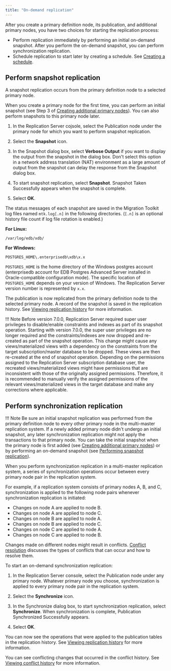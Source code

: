 ```yaml
---
title: "On-demand replication"
---
```


<div id="on_demand_replication_mmr" class="registered_link"></div>

After you create a primary definition node, its publication, and additional primary nodes, you have two choices for starting the replication process:

-   Perform replication immediately by performing an initial on-demand snapshot. After you perform the on-demand snapshot, you can perform synchronization replication.
-   Schedule replication to start later by creating a schedule. See [Creating a schedule](../07_common_operations/02_creating_schedule/#creating_schedule).

<div id="perform_snapshot_replication_mmr" class="registered_link"></div>

## Perform snapshot replication

A snapshot replication occurs from the primary definition node to a selected primary node.

When you create a primary node for the first time, you can perform an initial snapshot (see Step 3 of [Creating additional primary nodes](03_creating_primary_nodes/#creating_primary_nodes)). You can also perform snapshots to this primary node later.

1.  In the Replication Server cojsole, select the Publication node under the primary node for which you want to perform snapshot replication.

1.  Select the **Snapshot** icon.

1.  In the Snapshot dialog box, select **Verbose Output** if you want to display the output from the snapshot in the dialog box. Don't select this option in a network address translation (NAT) environment as a large amount of output from the snapshot can delay the response from the Snapshot dialog box. 

1.  To start snapshot replication, select **Snapshot**. Snapshot Taken Successfully appears when the snapshot is complete. 

1.  Select **OK**.

The status messages of each snapshot are saved in the Migration Toolkit log files named `mtk.log[.n]` in the following directories. (`[.n]` is an optional history file count if log file rotation is enabled.)

**For Linux:**

`/var/log/edb/xdb/`

**For Windows:**

`POSTGRES_HOME\.enterprisedb\xdb\x.x`

`POSTGRES_HOME` is the home directory of the Windows postgres account (enterprisedb account for EDB Postgres Advanced Server installed in Oracle-compatible configuration mode). The specific location of `POSTGRES_HOME` depends on your version of Windows. The Replication Server version number is represented by `x.x`.

The publication is now replicated from the primary definition node to the selected primary node. A record of the snapshot is saved in the replication history. See [Viewing replication history](../07_common_operations/04_view_replication_history/#view_replication_history) for more information.

!!! Note
    Before version 7.0.0, Replication Server required super user privileges to disable/enable constraints and indexes as part of its snapshot operation. Starting with version 7.0.0, the super user privileges are no longer required and the constraints/indexes are now dropped and re-created as part of the snapshot operation. This change might cause any views/materialized views with a dependency on the constraints from the target subscription/master database to be dropped. These views are then re-created at the end of snapshot operation. Depending on the permissions assigned to the Replication Server subscription database user, the recreated views/materialized views might have permissions that are inconsistent with those of the originally assigned permissions. Therefore, it is recommended to manually verify the assigned permissions of the relevant views/materialized views in the target database and make any corrections where applicable.

<div id="perform_synchronization_replication_mmr" class="registered_link"></div>

## Perform synchronization replication

!!! Note
    Be sure an initial snapshot replication was performed from the primary definition node to every other primary node in the multi-master replication system. If a newly added primary node didn't undergo an initial snapshot, any later synchronization replication might not apply the transactions to that primary node. You can take the initial snapshot when the primary node is first added (see [Creating additional primary nodes](03_creating_primary_nodes/#creating_primary_nodes)) or by performing an on-demand snapshot (see [Performing snapshot replication](#perform_snapshot_replication_mmr)).

When you perform synchronization replication in a multi-master replication system, a series of synchronization operations occur between every primary node pair in the replication system.

For example, if a replication system consists of primary nodes A, B, and C, synchronization is applied to the following node pairs whenever synchronization replication is initiated:

-   Changes on node A are applied to node B.
-   Changes on node A are applied to node C.
-   Changes on node B are applied to node A.
-   Changes on node B are applied to node C.
-   Changes on node C are applied to node A.
-   Changes on node C are applied to node B.

Changes made on different nodes might result in conflicts. [Conflict resolution](06_conflict_resolution/#conflict_resolution) discusses the types of conflicts that can occur and how to resolve them.

To start an on-demand synchronization replication:

1.  In the Replication Server console, select the Publication node under any primary node. Whatever primary node you choose, synchronization is applied to every primary node pair in the replication system.

1.  Select the **Synchronize** icon.

1.  In the Synchronize dialog box, to start synchronization replication, select **Synchronize**. When synchronization is complete, Publication Synchronized Successfully appears. 

1.  Select **OK**. 

You can now see the operations that were applied to the publication tables in the replication history. See [Viewing replication history](../07_common_operations/04_view_replication_history/#view_replication_history) for more information.

You can see conflicting changes that occurred in the conflict history. See [Viewing conflict history](06_conflict_resolution/11_view_conflict_history/) for more information.
